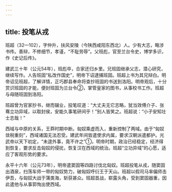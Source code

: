 ```yaml
---
---
---
```

title: 投笔从戎
---



班超（32—102），字仲升，扶风安陵（今陕西咸阳东西北）人。少有大志，略涉书传。善辩，不修细节，孝谨，“不耻劳辱”。父班彪，官至兰台令史，博学多识，作《史记后传》。

建武三十年（公元54年），班彪卒，合家还归乡里。兄班固继承父志，潜心研究，继续写作。人告班固“私改作国史”，明帝下诏逮捕班固。班超上书为其兄辩白。明帝诏见班超，了解详情，正巧郡县奉命将查抄班固的书送到洛阳。明帝观后，十分赏识班固的才能，便封班固为兰台令②，掌管皇家的图书，从事校书工作。班超与母随班固到洛阳。

班超曾为官家抄书，继而辍业，投笔叹道：“大丈夫无它志略，犹当效傅介子、张骞立功异域，以取封侯，安能久事笔研间乎！”别人皆笑之。班超说：“小子安知壮士志哉！”

西域与中原的关系，王莽时期中断。匈奴乘虚而入，重新控制了两域。由于“匈奴敛税重刻”，西域诸国无法忍受。建武年间皆遣使求内属，要求汉朝派遣都护。光武帝以天下初定，“未遑外事，竟不许之”①。明帝时期，政治已经稳定，经济得到恢复，要求反击匈奴的侵扰，恢复汉在西域的统治。班超“立功异域”的心愿，适应了客观形势的要求。

永平十六年（公元73年），明帝遣窦固等四路讨伐北匈奴。班超投笔从戎，随窦固出酒泉，扫荡车师一带的匈奴势力，破匈奴呼衍王于天山。班超以假司马率偏师击伊吾，与匈奴大战于蒲类海，斩获甚众。班超首战，崭露头角，受到窦固器重，因此遣他与从事郭恂出使西域。